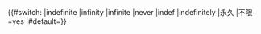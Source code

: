 {{#switch:{{{1}}}
|indefinite
|infinity
|infinite
|never
|indef
|indefinitely
|永久
|不限=yes
|#default=}}<noinclude>
{{doc}}</noinclude>